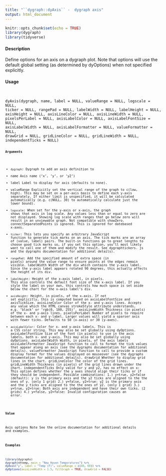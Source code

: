```yaml
---
title: "``dygraph::dyAxis`` -  dygraph axis"
output: html_document
---
```


```r
knitr::opts_chunk$set(echo = TRUE)
library(dygraph)
library(tidyverse)
```

#### Description

Define options for an axis on a dygraph plot. Note that options will use the default global setting
(as determined by dyOptions) when not specified explicitly.

#### Usage

<pre><code>

dyAxis(dygraph, name, label = NULL, valueRange = NULL, logscale = NULL,
  ticker = NULL, rangePad = NULL, labelWidth = NULL, labelHeight = NULL,
  axisHeight = NULL, axisLineColor = NULL, axisLineWidth = NULL,
  pixelsPerLabel = NULL, axisLabelColor = NULL, axisLabelFontSize = NULL,
  axisLabelWidth = NULL, axisLabelFormatter = NULL, valueFormatter = NULL,
  drawGrid = NULL, gridLineColor = NULL, gridLineWidth = NULL,
  independentTicks = NULL)
<code><pre>

#### Arguments

* ``dygraph``: Dygraph to add an axis definition to
* name Axis name (’x’, ’y’, or ’y2’)
* label Label to display for axis (defaults to none).
* valueRange Explicitly set the vertical range of the graph to c(low, high). This may be set on a per-axis basis to define each y-axis separately. If either limit is unspecified, it will be calculated automatically (e.g. c(NULL, 30) to automatically calculate
just the lower bound).
* ``logscale``: When set for the y-axis or x-axis, the graph shows that axis in log scale. Any values less than or equal to zero are not displayed. Showing log scale with ranges that go below zero will result in an unviewable graph. Not compatible with showZero. connectSeparatedPoints is ignored. This is ignored for datebased x-axes.
* ``ticker``: This lets you specify an arbitrary JavaScript function to generate tick marks on an axis. The tick marks are an array of (value, label) pairs. The built-in functions go to great lengths to choose good tick marks so, if you set this option, you’ll most likely want to call one of them and modify the result. See dygraphtickers.
js and the dygraphs documentation for additional details).
* ``rangePad``: Add the specified amount of extra space (in pixels) around the value range to ensure points at the edges remain visible.
labelWidth Width of the div which contains the y-axis label. Since the y-axis label appears rotated 90 degrees, this actually affects the height of its div.
* ``labelHeight``: Height of the x-axis label, in pixels. This also controls the default font size of the x-axis label. If you style the label on your own, this controls how much space is set aside below the chart for the x-axis label’s div.
* ``axisHeight``: Height, in pixels, of the x-axis. If not set explicitly, this is computed based on axisLabelFontSize and axisTickSize.
axisLineColor Color of the x- and y-axis lines. Accepts any value which the HTML canvas
strokeStyle attribute understands, e.g. ’black’ or ’rgb(0, 100, 255)’.
axisLineWidth Thickness (in pixels) of the x- and y-axis lines.
pixelsPerLabel Number of pixels to require between each x- and y-label. Larger values will yield a sparser axis with fewer ticks. Defaults to 50 (x-axis) or 30 (y-axes).
 * ``axisLabelColor``: Color for x- and y-axis labels. This is a CSS color string. This may also be set
globally using dyOptions.
axisLabelFontSize
Size of the font (in pixels) to use in the axis labels, both x- and y-axis. This may also be set globally using dyOptions.
axisLabelWidth Width, in pixels, of the axis labels
axisLabelFormatter
JavaScript function to call to format the tick values that appear along an axis (see the dygraphs documentation for additional details).
valueFormatter JavaScript function to call to provide a custom display format for the values
displayed on mouseover (see the dygraphs documentation for additional details).
drawGrid Whether to display grid lines in the chart.
gridLineColor The color of the grid lines.
gridLineWidth Thickness (in pixels) of the grid lines drawn under the chart.
independentTicks
Only valid for y and y2, has no effect on x: This option defines whether the y
axes should align their ticks or if they should be independent. Possible combinations:
1.) y=true, y2=false (default): y is the primary axis and the y2 ticks
are aligned to the the ones of y. (only 1 grid) 2.) y=false, y2=true: y2 is the
primary axis and the y ticks are aligned to the the ones of y2. (only 1 grid) 3.)
y=true, y2=true: Both axis are independent and have their own ticks. (2 grids)
4.) y=false, y2=false: Invalid configuration causes an error.

#### Value

Axis options
Note
See the online documentation for additional details and examples.

#### Examples
```r

library(dygraphs)
dygraph(nhtemp, main = "New Haven Temperatures") %>%
dyAxis("y", label = "Temp (F)", valueRange = c(40, 60)) %>%
dyOptions(axisLineWidth = 1.5, fillGraph = TRUE, drawGrid = FALSE)
```
